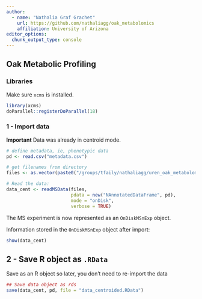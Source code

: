 ```yaml
---
author:
  - name: "Nathalia Graf Grachet"
    url: https://github.com/nathaliagg/oak_metabolomics
    affiliation: University of Arizona
editor_options: 
  chunk_output_type: console
---
```



## Oak Metabolic Profiling


### Libraries


Make sure `xcms` is installed.


```r
library(xcms)
doParallel::registerDoParallel(18)
```


### 1 - Import data

**Important** Data was already in centroid mode.


```r
# define metadata, ie, phenotypic data
pd <- read.csv("metadata.csv")

# get filenames from directory
files <- as.vector(paste0("/groups/tfaily/nathaliagg/uren_oak_metabolomics/data_mzxml/", pd$FileName))

# Read the data:
data_cent <- readMSData(files, 
                        pdata = new("NAnnotatedDataFrame", pd), 
                        mode = "onDisk",
                        verbose = TRUE)
```


The MS experiment is now represented as an `OnDiskMSnExp` object. 

Information stored in the `OnDiskMSnExp` object after import:
```r
show(data_cent)
```


## 2 - Save R object as `.RData`

Save as an R object so later, you don't need to re-import the data
```r
## Save data object as rds
save(data_cent, pd, file = "data_centroided.RData")
```


